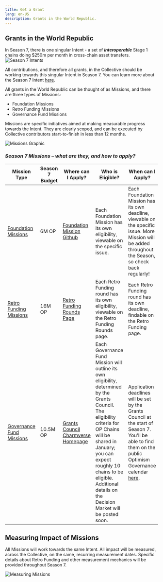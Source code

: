 ```yaml
---
title: Get a Grant
lang: en-US
description: Grants in the World Republic.
---
```


## Grants in the World Republic

In Season 7, there is one singular Intent - a set of ***interoperable*** Stage 1 chains doing $250m per month in cross-chain asset transfers. 
![Season 7 Intents](/img/grant/season-7-intent.png)

All contributions, and therefore all grants, in the Collective should be working towards this singular Intent in Season 7. You can learn more about the Season 7 Intent [here](https://gov.optimism.io/t/season-7-intent/).

All grants in the World Republic can be thought of as Missions, and there are three types of Missions:
- Foundation Missions
- Retro Funding Missions
- Governance Fund Missions

Missions are specific initiatives aimed at making measurable progress towards the Intent. They are clearly scoped, and can be executed by Collective contributors start-to-finish in less than 12 months. 

![Missions Graphic](/img/grant/missions-graphic.png)

### ***Season 7 Missions – what are they, and how to apply?***

| **Mission Type** | **Season 7 Budget** | **Where can I Apply?** | **Who is Eligible?**   | **When can I Apply?** | **Who Selects Projects?**  | **When is Impact Evaluated?**  |
| --- | --- | --- | --- | --- | --- | --- |
| [Foundation Missions](https://gov.optimism.io/t/season-7-intent/9292#p-41723-foundation-missions-5) | 6M OP | [Foundation Mission Github](https://github.com/orgs/ethereum-optimism/projects/31/views/1) | Each Foundation Mission has its own eligibility,  viewable on the specific issue.  | Each Foundation Mission has its own deadline, viewable on the specific issue. More Mission will be added throughout the Season, so check back regularly!  | Developer Advisory Board | At the end of the Season |
| [Retro Funding Missions](https://gov.optimism.io/t/season-7-retro-funding-missions/)  | 16M OP | [Retro Funding Rounds Page](https://retrofunding.optimism.io/rounds) | Each Retro Funding round has its own eligibility, viewable on the Retro Funding Rounds page.  | Each Retro Funding round has its own deadline, findable on the Retro Funding page.  | All eligible projects can participate, see Retro Funding Rounds page for details.  | Regularly throughout Season  |
| [Governance Fund Missions](https://gov.optimism.io/t/season-7-governance-fund-missions/)  | 10.5M OP | [Grants Council Charmverse Homepage](https://app.charmverse.io/op-grants/) | Each Governance Fund Mission will outline its own eligibility, determined by the Grants Council. The eligibility criteria for OP Chains will be shared in January; you can expect roughly 10 chains to be eligible. Additional details on the Decision Market will be posted soon.  | Application deadlines will be set by the Grants Council at the start of Season 7. You’ll be able to find them on the public Optimism Governance calendar [here](https://calendar.google.com/calendar/u/0/r?cid=Y19mbm10Z3VoNm5vbzZxZ2JuaTJncGVyaWQ0a0Bncm91cC5jYWxlbmRhci5nb29nbGUuY29t).  | Grants Council | At the end of the Season |

## Measuring Impact of Missions

All Missions will work towards the same Intent. All impact will be measured, across the Collective, on the same, recurring measurement dates. Specific details about Retro Funding and other measurement mechanics will be provided throughout Season 7. 

![Measuring Missions](/img/grant/measuring-missions.png)
